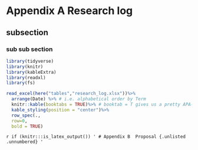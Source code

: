
```{=latex}
\addcontentsline{toc}{chapter}{Bibliography}
\printbibliography
```
# Appendix A  Research log {-}

```{=latex}
\addtocontents{toc}{\protect\setcounter{tocdepth}{0}}
```

## subsection {.unlisted .unnumbered}

### sub sub section {.unlisted .unnumbered}

```r
library(tidyverse)
library(knitr)
library(kableExtra)
library(readxl)
library(fs)

read_excel(here("tables","research_log.xlsx"))%>%
  arrange(Date) %>% # i.e. alphabetical order by Term
  knitr::kable(booktabs = TRUE)%>% # booktab = T gives us a pretty APA-ish table
  kable_styling(position = "center")%>%
  row_spec(.,
  row=0,
  bold = TRUE)
```

`r if (knitr:::is_latex_output()) '
# Appendix B  Proposal {.unlisted .unnumbered}
'`

```{=latex}
\addtocontents{toc}{\protect\setcounter{tocdepth}{3}}
\enddocument
```